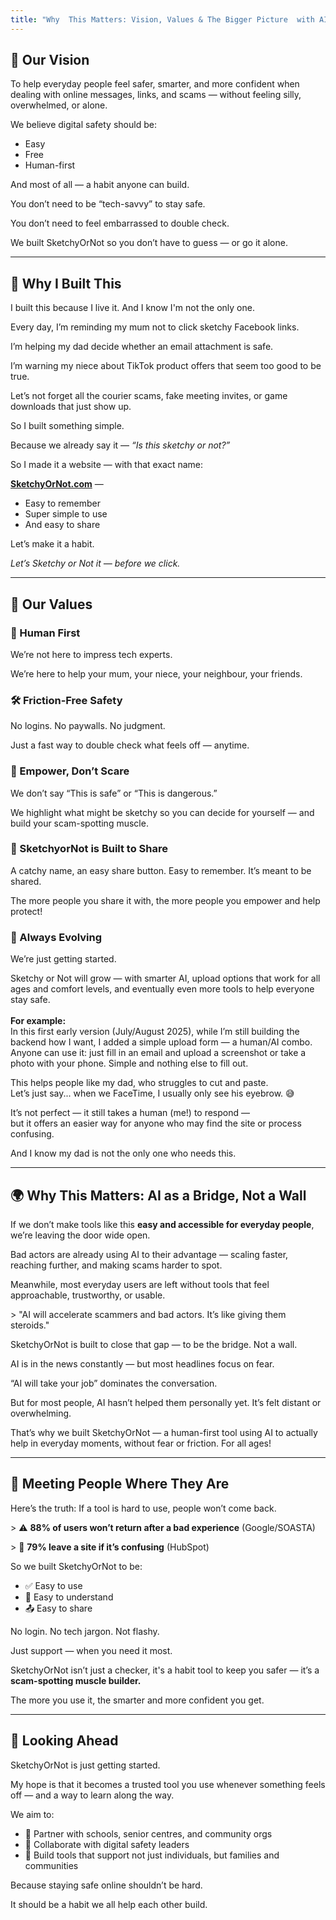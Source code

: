 ```yaml
---
title: "Why  This Matters: Vision, Values & The Bigger Picture  with AI "
---
```


## 🔭 Our Vision

To help everyday people feel safer, smarter, and more confident when dealing with online messages, links, and scams — without feeling silly, overwhelmed, or alone.

We believe digital safety should be:

- Easy
- Free
- Human-first

And most of all — a habit anyone can build.

You don’t need to be “tech-savvy” to stay safe.

You don’t need to feel embarrassed to double check.

We built SketchyOrNot so you don’t have to guess — or go it alone.

---

## 🌱 Why I Built This

I built this because I live it. And I know I'm not the only one.

Every day, I’m reminding my mum not to click sketchy Facebook links.

I’m helping my dad decide whether an email attachment is safe.

I’m warning my niece about TikTok product offers that seem too good to be true.

Let’s not forget all the courier scams, fake meeting invites, or game downloads that just show up.

So I built something simple.

Because we already say it — _“Is this sketchy or not?”_

So I made it a website — with that exact name:

[**SketchyOrNot.com**](http://SketchyOrNot.com) —

- Easy to remember
- Super simple to use
- And easy to share

Let’s make it a habit.

_Let’s Sketchy or Not it — before we click._

---

## 🧭 Our Values

### 💬 Human First

We’re not here to impress tech experts.

We’re here to help your mum, your niece, your neighbour, your friends.

### 🛠 Friction-Free Safety

No logins. No paywalls. No judgment.

Just a fast way to double check what feels off — anytime.

### 🧠 Empower, Don’t Scare

We don’t say “This is safe” or “This is dangerous.”

We highlight what might be sketchy so you can decide for yourself — and build your scam-spotting muscle.

### 🤝 SketchyorNot is Built to Share

A catchy name, an easy share button. Easy to remember. It’s meant to be shared.

The more people you share it with, the more people you empower and help protect\!

### 🧬 Always Evolving

We’re just getting started.

Sketchy or Not will grow — with smarter AI, upload options that work for all ages and comfort levels, and eventually even more tools to help everyone stay safe.\
\
**For example:**\
In this first early version (July/August 2025), while I’m still building the backend how I want, I added a simple upload form — a human/AI combo. Anyone can use it: just fill in an email and upload a screenshot or take a photo with your phone. Simple and nothing else to fill out. 

This helps people like my dad, who struggles to cut and paste.\
Let’s just say... when we FaceTime, I usually only see his eyebrow. 😅

It’s not perfect — it still takes a human (me\!) to respond —\
but it offers an easier way for anyone who may find the site or process confusing.

And I know my dad is not the only one who needs this. 

---

## 🌍 Why This Matters: AI as a Bridge, Not a Wall

If we don’t make tools like this **easy and accessible for everyday people**, we’re leaving the door wide open.

Bad actors are already using AI to their advantage — scaling faster, reaching further, and making scams harder to spot.

Meanwhile, most everyday users are left without tools that feel approachable, trustworthy, or usable.

\> "AI will accelerate scammers and bad actors. It’s like giving them steroids."

SketchyOrNot is built to close that gap — to be the bridge. Not a wall.

AI is in the news constantly — but most headlines focus on fear.

“AI will take your job” dominates the conversation.

But for most people, AI hasn’t helped them personally yet. It’s felt distant or overwhelming.

That’s why we built SketchyOrNot — a human-first tool using AI to actually help in everyday moments, without fear or friction. For all ages\!

---

## 👥 Meeting People Where They Are

Here’s the truth: If a tool is hard to use, people won’t come back.

\> ⚠️ **88% of users won’t return after a bad experience** (Google/SOASTA)

\> 🔁 **79% leave a site if it’s confusing** (HubSpot)

So we built SketchyOrNot to be:

- ✅ Easy to use
- 🧠 Easy to understand
- 📤 Easy to share

No login. No tech jargon. Not flashy.

Just support — when you need it most.

SketchyOrNot isn’t just a checker, it's a habit tool to keep you safer — it’s a **scam-spotting muscle builder.**

The more you use it, the smarter and more confident you get.

---

## 🔮 Looking Ahead

SketchyOrNot is just getting started.

My hope is that it becomes a trusted tool you use whenever something feels off — and a way to learn along the way.

We aim to:

- 🏫 Partner with schools, senior centres, and community orgs
- 🤝 Collaborate with digital safety leaders
- 🧰 Build tools that support not just individuals, but families and communities

Because staying safe online shouldn’t be hard.

It should be a habit we all help each other build.